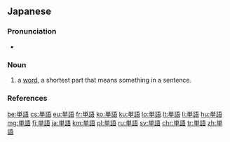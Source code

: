 ==Japanese==
{{ja-kanjitab|たん|ご|yomi=o}}

===Pronunciation===
* {{ja-pron|たんご|y=o|acc=0|acc_ref=NHK}}

===Noun===
{{ja-noun|たんご|kyu=單語}}

# a [[word]], a shortest part that means something in a sentence.

===References===
<references/>

[[be:単語]]
[[cs:単語]]
[[eu:単語]]
[[fr:単語]]
[[ko:単語]]
[[ku:単語]]
[[lo:単語]]
[[lt:単語]]
[[li:単語]]
[[hu:単語]]
[[mg:単語]]
[[fj:単語]]
[[ja:単語]]
[[km:単語]]
[[pl:単語]]
[[ru:単語]]
[[sv:単語]]
[[chr:単語]]
[[tr:単語]]
[[zh:単語]]